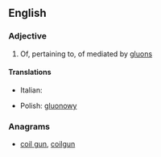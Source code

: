 ==English==

===Adjective===
{{en-adj}}

# {{physics}} Of, pertaining to, of mediated by [[gluon]]s

====Translations====
{{trans-top|mediated by gluons}}
* Italian: {{t-|it|gluonico}}
{{trans-mid}}
* Polish: [[gluonowy]] {{m}}
{{trans-bottom}}

===Anagrams===
* [[coil gun#English|coil gun]], [[coilgun#English|coilgun]]